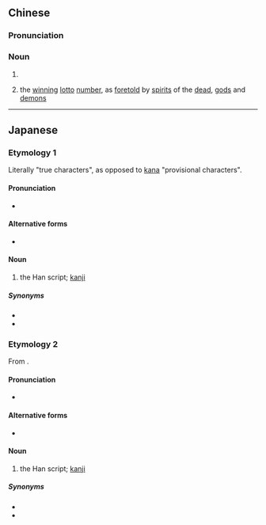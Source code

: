 ==Chinese==
{{zh-forms}}

===Pronunciation===
{{zh-pron
|m=zhēnzì
|c=zan1 zi6
|cat=n
}}

===Noun===
{{zh-noun}}

# {{zh-alt-name|楷書}}
# {{lb|zh|chiefly|overseas}} the [[winning]] [[lotto]] [[number]], as [[foretold]] by [[spirit]]s of the [[dead]], [[god]]s and [[demon]]s

----

==Japanese==
{{ja-kanjitab|真|字}}

===Etymology 1===
Literally "true characters", as opposed to [[w:Kana|kana]] "provisional characters".

====Pronunciation====
* {{IPA|/mana/|lang=ja}}

====Alternative forms====
* {{l|ja|真名}}

====Noun====
{{ja-noun|まな}}

# the Han script; [[kanji]]

=====Synonyms=====
* {{ja-r|漢字|かんじ}}
* {{ja-r|男文字|おとこもじ}}

===Etymology 2===
From {{m|ja|真字|tr=mana}}.

====Pronunciation====
* {{IPA|/manna/|lang=ja}}

====Alternative forms====
* {{l|ja|真名}}

====Noun====
{{ja-noun|まんな}}

# the Han script; [[kanji]]

=====Synonyms=====
* {{ja-r|漢字|かんじ}}
* {{ja-r|男文字|おとこもじ}}